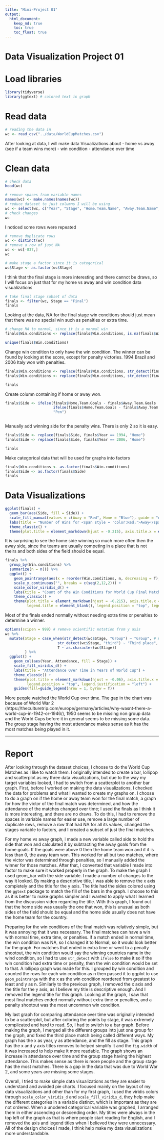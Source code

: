```yaml
---
title: "Mini-Project 01"
output: 
  html_document:
    keep_md: true
    toc: true
    toc_float: true
---
```


# Data Visualization Project 01

# Load libraries

```r
library(tidyverse)
library(ggtext) # colored text in graph
```

# Read data

```r
# reading the data in
wc <- read_csv("../data/WorldCupMatches.csv")
```

After looking at data, I will make data Visualizations about - home vs away (see if a team wins more) - win condition - attendance over time

# Clean data

```r
# check data
head(wc)
```

```r
# remove spaces from variable names
names(wc) <- make.names(names(wc))
# reduce dataset to just columns I will be using
wc <- select(wc, c("Year", "Stage", "Home.Team.Name", "Away.Team.Name", "Home.Team.Goals", "Away.Team.Goals", "Win.conditions", "Attendance"))
# check changes
wc
```

I noticed some rows were repeated

```r
# remove duplicate rows
wc <- distinct(wc)
# remove a row of just NA
wc <- wc[-837,]
wc
```

```r
# make stage a factor since it is categorical
wc$Stage <- as.factor(wc$Stage)
```

I think that the final stage is more interesting and there cannot be draws, so I will focus on just that for my home vs away and win condition data visualizations

```r
# take final stage subset of data
finals <- filter(wc, Stage == "Final")
finals
```

Looking at the data, NA for the final stage win conditions should just mean that there was no special win such as penalties or extra time.

```r
# change NA to normal, since it is a normal win
finals$Win.conditions <- replace(finals$Win.conditions, is.na(finals$Win.conditions) == T, "Normal")

```

```r
unique(finals$Win.conditions)
```

Change win condition to only have the win condition. The winner can be found by looking at the score, except for penalty victories. 1994 Brazil and 2006 Italy won with penalties.

```r
finals$Win.conditions <- replace(finals$Win.conditions, str_detect(finals$Win.conditions, "extra time"), "Extra Time")
finals$Win.conditions <- replace(finals$Win.conditions, str_detect(finals$Win.conditions, "penalties"), "Penalty")

finals
```

Create column containing if home or away won.

```r
finals$Side <- ifelse(finals$Home.Team.Goals - finals$Away.Team.Goals != 0,
                      ifelse(finals$Home.Team.Goals - finals$Away.Team.Goals > 0, "Home", "Away"),
                      "Pen")
  
```

Manually add winning side for the penalty wins. There is only 2 so it is easy.

```r
finals$Side <- replace(finals$Side, finals$Year == 1994, "Home")
finals$Side <- replace(finals$Side, finals$Year == 2006, "Home")
```

```r
finals
```

Make categorical data that will be used for graphs into factors

```r
finals$Win.conditions <- as.factor(finals$Win.conditions)
finals$Side <- as.factor(finals$Side)
finals
```

# Data Visualizations

```r
ggplot(finals) +
  geom_bar(aes(Side, fill = Side)) +
  scale_fill_manual(values = c(Away = "Red", Home = "Blue"), guide = "none") +
  labs(title = "Number of Wins for <span style = 'color:Red;'>Away</span> and <span style='color:Blue;'>Home</span> Sides for World Cup Final Matches") +
  theme_classic() +
  theme(plot.title = element_markdown(hjust = -0.215), axis.title.x = element_blank(), axis.text.x = element_blank(), axis.title.y = element_blank())
```

It is surprising to see the home side winning so much more often then the away side, since the teams are usually competing in a place that is not theirs and both sides of the field should be equal.

```r
finals %>% 
  group_by(Win.conditions) %>% 
  summarize(n = n()) %>% 
  ggplot() +
    geom_pointrange(aes(x = reorder(Win.conditions, n, decreasing = T), y = n, ymin = 0, ymax = n, color = Win.conditions), size = 2) +
    scale_y_continuous("", breaks = c(seq(2,12,2))) + 
    scale_color_viridis_d() +
    labs(title = "Count of the Win Conditions for World Cup Final Matches") +
    theme_classic() +
    theme(plot.title = element_markdown(hjust = -0.215), axis.title.x = element_blank(), axis.text.x = element_blank(),
          legend.title = element_blank(), legend.position = "top", legend.justification = "left")
```

Most of the finals ended normally without needing extra time or penalties to determine a winner.

```r
options(scipen = 999) # remove scientific notation from y axis
wc %>% 
  mutate(Stage = case_when(str_detect(wc$Stage, "Group") ~ "Group", # merge all the different groups into just one
                        str_detect(wc$Stage, "third") ~ "Third place", # third place match was written in multiple ways
                        T ~ as.character(wc$Stage))
         ) %>% 
  ggplot() +
    geom_col(aes(Year, Attendance, fill = Stage)) +
    scale_fill_viridis_d() +
    labs(title = "Attendance Over Time in Years of World Cup") +
    theme_classic() +
    theme(plot.title = element_markdown(hjust = -0.06), axis.title.x = element_blank(), axis.title.y = element_blank(),
          legend.position = "top", legend.justification = "left") +
    guides(fill=guide_legend(nrow = 1, byrow = T))
```

More people watched the World Cup over time. The gap in the chart was because of World War 2 (https://theculturetrip.com/europe/germany/articles/why-wasnt-there-a-world-cup-in-1942-or-1946/), 1950 seems to be missing non group data and the World Cups before it in general seems to be missing some data. The group stage having the most attendance makes sense as it has the most matches being played in it.

------------------------------------------------------------------------

# Report

After looking through the dataset choices, I choose to do the World Cup Matches as I like to watch them. I originally intended to create a bar, lollipop and scatterplot as my three data visualizations, but due to the way my target variables looked, I had to switch from a scatterplot to another bar graph. First, before I worked on making the data visualizations, I checked the data for problems and what I wanted to create my graphs on. I choose to do a graph on if the home or away team won for the final match, a graph for how the victor of the final match was determined, and how the attendance of the matches changed over time; I used the finals as I think it is more interesting, and there are no draws. To do this, I had to remove the spaces in variable names for easier use, remove a large number of duplicate rows, remove a row that had NA for all its values, changed the stages variable to factors, and I created a subset of just the final matches.

For my home vs away graph, I made a new variable called side to hold the side that won and calculated it by subtracting the away goals from the home goals. If the goals were above 0 then the home team won and if it is less than 0, the away team won. This worked for all but two matches, where the victor was determined through penalties, so I manually added the winner for those matches. After that, I converted that variable I made into factor to make sure it worked properly in the graph. To make the graph I used geom_bar with the side variable. I made a number of changes to the way it looked. By making a descriptive title, I was able to remove the x axis completely and the title for the y axis. The title had the sides colored using the `ggtext` package to match the fill of the bars in the graph. I choose to this as it is better to make graphs simpler and I wanted to apply what I learned from the discussion video regarding the title. With this graph, I found out that the home side was usually the one that won, this is unusual as both sides of the field should be equal and the home side usually does not have the home team for the country.

Preparing for the win conditions of the final match was relatively simple, but it was annoying that it was necessary. The final matches can have a win with normal time, extra time, or penalties. If a match ended in normal time, the win condition was NA, so I changed it to Normal, so it would look better for the graph. For matches that ended in extra time or went to a penalty shootout, the win condition would say the winning countries name in the wind condition, so I had to use `str_detect` with `ifelse` to make it so if the win condition had extra time or penalty, then the win condition would be set to that. A lollipop graph was made for this. I grouped by win condition and counted the rows for each win condition as n then passed it to ggplot to use `geom_pointrange` with the x as the win condition reordered from greatest to least and y as n. Similarly to the previous graph, I removed the x axis and the title for the y axis, as I believe my title is descriptive enough. And I removed the legend title for this graph. Looking at the graph, I saw that most final matches ended normally without extra time or penalties, and a penalty shootout was the most uncommon win condition.

My last graph for comparing attendance over time was originally intended to be a scatterplot, but after coloring the points by stage, it was extremely complicated and hard to read. So, I had to switch to a bar graph. Before making the graph, I merged all the different groups into just one group for the graph, and fixed the third place match being called different ways. My graph has the x as year, y as attendance, and the fill as stage. This graph has the x and y axis titles removes to helped simplify it and the `fig.width` of it was increased to help make it more readable. The graph shows an increase in attendance over time and the group stage having the highest attendance. This makes sense as there is more people and the group stage has the most matches. There is a gap in the data that was due to World War 2, and some years are missing some stages.

Overall, I tried to make simple data visualizations as they are easier to understand and avoided pie charts. I focused mainly on the layout of my data visualizations and other than for my first graph, I used the viridis colors through `scale_color_viridis_d` and `scale_fill_viridis_d`, they help make the different categories in a variable distinct, which is important as they are not ordered. When a unodered categorical variable was graphed, I arranged them in either ascending or descending order. My titles were always in the top left of the graph as that is where people start reading for English, and I removed the axis and legend titles when I believed they were unnecessary. All of the design choices I made, I think help make my data visualizations more understandable.
